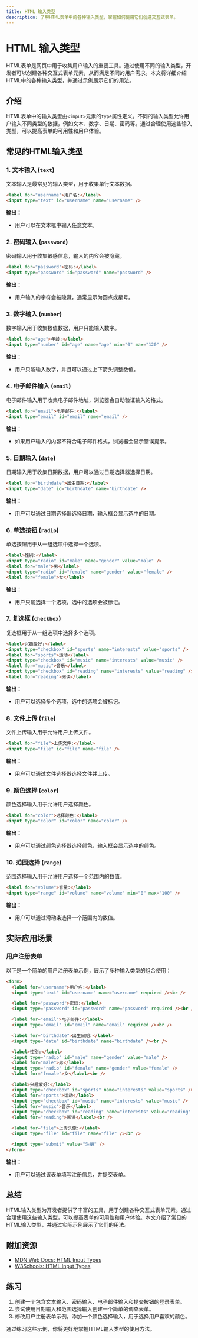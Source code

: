 ```yaml
---
title: HTML 输入类型
description: 了解HTML表单中的各种输入类型，掌握如何使用它们创建交互式表单。
---
```


# HTML 输入类型

HTML表单是网页中用于收集用户输入的重要工具。通过使用不同的输入类型，开发者可以创建各种交互式表单元素，从而满足不同的用户需求。本文将详细介绍HTML中的各种输入类型，并通过示例展示它们的用法。

## 介绍

HTML表单中的输入类型由`<input>`元素的`type`属性定义。不同的输入类型允许用户输入不同类型的数据，例如文本、数字、日期、密码等。通过合理使用这些输入类型，可以提高表单的可用性和用户体验。

## 常见的HTML输入类型

### 1. 文本输入 (`text`)

文本输入是最常见的输入类型，用于收集单行文本数据。

```html
<label for="username">用户名:</label>
<input type="text" id="username" name="username" />
```

**输出：**
- 用户可以在文本框中输入任意文本。

### 2. 密码输入 (`password`)

密码输入用于收集敏感信息，输入的内容会被隐藏。

```html
<label for="password">密码:</label>
<input type="password" id="password" name="password" />
```

**输出：**
- 用户输入的字符会被隐藏，通常显示为圆点或星号。

### 3. 数字输入 (`number`)

数字输入用于收集数值数据，用户只能输入数字。

```html
<label for="age">年龄:</label>
<input type="number" id="age" name="age" min="0" max="120" />
```

**输出：**
- 用户只能输入数字，并且可以通过上下箭头调整数值。

### 4. 电子邮件输入 (`email`)

电子邮件输入用于收集电子邮件地址，浏览器会自动验证输入的格式。

```html
<label for="email">电子邮件:</label>
<input type="email" id="email" name="email" />
```

**输出：**
- 如果用户输入的内容不符合电子邮件格式，浏览器会显示错误提示。

### 5. 日期输入 (`date`)

日期输入用于收集日期数据，用户可以通过日期选择器选择日期。

```html
<label for="birthdate">出生日期:</label>
<input type="date" id="birthdate" name="birthdate" />
```

**输出：**
- 用户可以通过日期选择器选择日期，输入框会显示选中的日期。

### 6. 单选按钮 (`radio`)

单选按钮用于从一组选项中选择一个选项。

```html
<label>性别:</label>
<input type="radio" id="male" name="gender" value="male" />
<label for="male">男</label>
<input type="radio" id="female" name="gender" value="female" />
<label for="female">女</label>
```

**输出：**
- 用户只能选择一个选项，选中的选项会被标记。

### 7. 复选框 (`checkbox`)

复选框用于从一组选项中选择多个选项。

```html
<label>兴趣爱好:</label>
<input type="checkbox" id="sports" name="interests" value="sports" />
<label for="sports">运动</label>
<input type="checkbox" id="music" name="interests" value="music" />
<label for="music">音乐</label>
<input type="checkbox" id="reading" name="interests" value="reading" />
<label for="reading">阅读</label>
```

**输出：**
- 用户可以选择多个选项，选中的选项会被标记。

### 8. 文件上传 (`file`)

文件上传输入用于允许用户上传文件。

```html
<label for="file">上传文件:</label>
<input type="file" id="file" name="file" />
```

**输出：**
- 用户可以通过文件选择器选择文件并上传。

### 9. 颜色选择 (`color`)

颜色选择输入用于允许用户选择颜色。

```html
<label for="color">选择颜色:</label>
<input type="color" id="color" name="color" />
```

**输出：**
- 用户可以通过颜色选择器选择颜色，输入框会显示选中的颜色。

### 10. 范围选择 (`range`)

范围选择输入用于允许用户选择一个范围内的数值。

```html
<label for="volume">音量:</label>
<input type="range" id="volume" name="volume" min="0" max="100" />
```

**输出：**
- 用户可以通过滑动条选择一个范围内的数值。

## 实际应用场景

### 用户注册表单

以下是一个简单的用户注册表单示例，展示了多种输入类型的组合使用：

```html
<form>
  <label for="username">用户名:</label>
  <input type="text" id="username" name="username" required /><br />

  <label for="password">密码:</label>
  <input type="password" id="password" name="password" required /><br />

  <label for="email">电子邮件:</label>
  <input type="email" id="email" name="email" required /><br />

  <label for="birthdate">出生日期:</label>
  <input type="date" id="birthdate" name="birthdate" /><br />

  <label>性别:</label>
  <input type="radio" id="male" name="gender" value="male" />
  <label for="male">男</label>
  <input type="radio" id="female" name="gender" value="female" />
  <label for="female">女</label><br />

  <label>兴趣爱好:</label>
  <input type="checkbox" id="sports" name="interests" value="sports" />
  <label for="sports">运动</label>
  <input type="checkbox" id="music" name="interests" value="music" />
  <label for="music">音乐</label>
  <input type="checkbox" id="reading" name="interests" value="reading" />
  <label for="reading">阅读</label><br />

  <label for="file">上传头像:</label>
  <input type="file" id="file" name="file" /><br />

  <input type="submit" value="注册" />
</form>
```

**输出：**
- 用户可以通过该表单填写注册信息，并提交表单。

## 总结

HTML输入类型为开发者提供了丰富的工具，用于创建各种交互式表单元素。通过合理使用这些输入类型，可以提高表单的可用性和用户体验。本文介绍了常见的HTML输入类型，并通过实际示例展示了它们的用法。

## 附加资源

- [MDN Web Docs: HTML Input Types](https://developer.mozilla.org/en-US/docs/Web/HTML/Element/input)
- [W3Schools: HTML Input Types](https://www.w3schools.com/html/html_form_input_types.asp)

## 练习

1. 创建一个包含文本输入、密码输入、电子邮件输入和提交按钮的登录表单。
2. 尝试使用日期输入和范围选择输入创建一个简单的调查表单。
3. 修改用户注册表单示例，添加一个颜色选择输入，用于选择用户喜欢的颜色。

通过练习这些示例，你将更好地掌握HTML输入类型的使用方法。